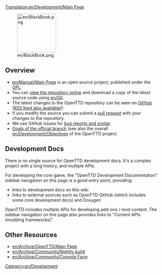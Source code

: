 [[Translation:en/Development/Main Page]]
{{en/DevDoc}}

[[File:en/BlackBook.png|128px]]

==Overview==
* [[en/Manual/Main Page]] is an open source project, published under the [http://www.gnu.org/copyleft/gpl.html GPL]. 
* You can [https://github.com/OpenTTD/OpenTTD view the repository online] and download a copy of the latest source code using [[en/Git]]. 
* The latest changes to the OpenTTD repository can be seen on [https://github.com/OpenTTD/OpenTTD/commits GitHub] ([https://github.com/OpenTTD/OpenTTD/commits/master.atom RSS feed also available!])
* If you modify the source you can submit a [https://github.com/OpenTTD/OpenTTD/blob/master/CONTRIBUTING.md#pull-requests pull request] with your changes to the repository.
* We use GitHub issues for [https://github.com/OpenTTD/OpenTTD/blob/master/CONTRIBUTING.md#using-the-issue-tracker bug reports and similar]
* [https://github.com/OpenTTD/OpenTTD/blob/master/CONTRIBUTING.md#project-goals Goals of the official branch] (see also the overall [[en/Development/Objectives]] of the OpenTTD project.

==Development Docs==
There is no single source for OpenTTD development docs.  It's a complex project with a long history, and multiple APIs.

For developing the core game, the "OpenTTD Development Documentation" sidebar navigation on this page is a good entry point, providing:
* links to development docs on this wiki
* links to external sources such as OpenTTD GitHub (which includes some core development docs) and Doxygen


OpenTTD includes multiple APIs for developing add-ons / mod content.  The sidebar navigation on this page also provides links to "Content APIs (modding frameworks)".

==Other Resources==

*[[en/Archive/OpenTTD/Main Page]]
*[[en/Archive/Community/Nightly build]]
*[[en/Archive/Community/Compile Farm]]

[[Category:en/Development]]
